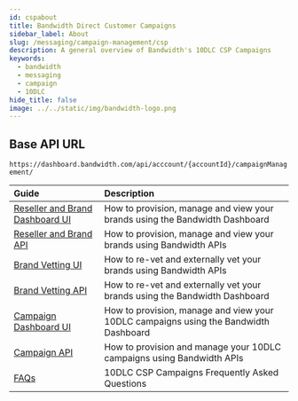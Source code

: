 ```yaml
---
id: cspabout
title: Bandwidth Direct Customer Campaigns
sidebar_label: About
slug: /messaging/campaign-management/csp
description: A general overview of Bandwidth's 10DLC CSP Campaigns
keywords:
  - bandwidth
  - messaging
  - campaign
  - 10DLC
hide_title: false
image: ../../static/img/bandwidth-logo.png
---
```


## Base API URL

`https://dashboard.bandwidth.com/api/acccount/{accountId}/campaignManagement/`

| Guide | Description |
|:------|:------------|
|[Reseller and Brand Dashboard UI](./csp/reseller-brand-ui) | How to provision, manage and view your brands using the Bandwidth Dashboard |
|[Reseller and Brand API](./csp/reseller-brand-api) | How to provision, manage and view your brands using Bandwidth APIs |
|[Brand Vetting UI](./csp/brand-vetting-ui) | How to re-vet and externally vet your brands using Bandwidth APIs|
|[Brand Vetting API](./csp/brand-vetting-api) | How to re-vet and externally vet your brands using the Bandwidth Dashboard|
|[Campaign Dashboard UI](./csp/campaign-ui) | How to provision, manage and view your 10DLC campaigns using the Bandwidth Dashboard |
|[Campaign API](./csp/campaign-api) | How to provision and manage your 10DLC campaigns using Bandwidth APIs |
|[FAQs](./csp/faq) | 10DLC CSP Campaigns Frequently Asked Questions |
